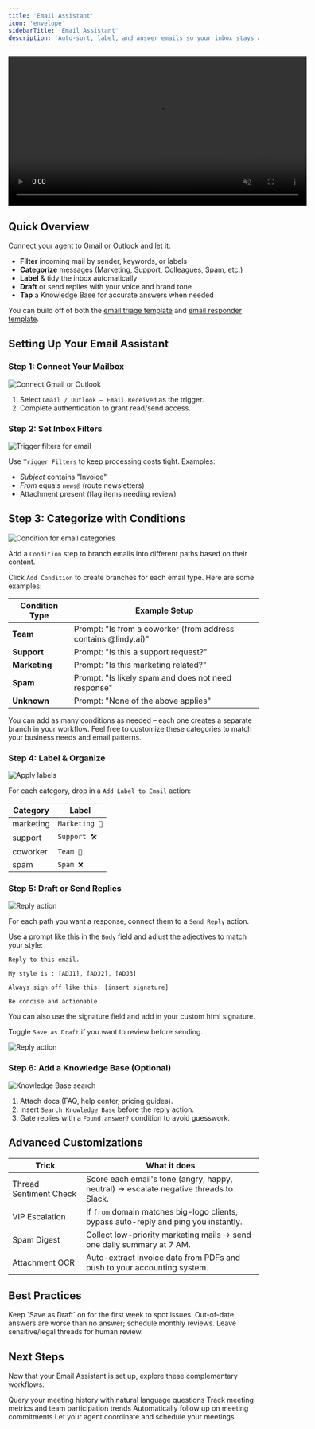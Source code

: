 ```yaml
---
title: 'Email Assistant'
icon: 'envelope'
sidebarTitle: 'Email Assistant'
description: 'Auto-sort, label, and answer emails so your inbox stays at zero.'
---
```


<div style={{ display: 'flex', justifyContent: 'center', margin: '2rem 0' }}>
  <div className="video-card">
    <video
      src="/lindy-brand-assets/pw_email_assistant.mp4"
      width="600"
      autoPlay
      muted
      loop
      playsInline
      style={{ display: 'block', width: '100%', borderRadius: '16px' }}
    />
  </div>
</div>

## Quick Overview

Connect your agent to Gmail or Outlook and let it:

- **Filter** incoming mail by sender, keywords, or labels  
- **Categorize** messages (Marketing, Support, Colleagues, Spam, etc.)  
- **Label** & tidy the inbox automatically  
- **Draft** or send replies with your voice and brand tone  
- **Tap** a Knowledge Base for accurate answers when needed  

You can build off of both the [email triage template](https://chat.lindy.ai/home?templateId=6684857db1aa4ed9d5baa9e3) and [email responder template](https://chat.lindy.ai/home?templateId=681f0d58c7832f340735ba2d).

## Setting Up Your Email Assistant

### Step 1: Connect Your Mailbox

<Frame>
  <img src="/lindy-brand-assets/email-triage-auth.png" alt="Connect Gmail or Outlook" />
</Frame>

1. Select `Gmail / Outlook – Email Received` as the trigger.  
2. Complete authentication to grant read/send access. 

### Step 2: Set Inbox Filters

<Frame>
  <img src="/lindy-brand-assets/email-triage-trigger.png" alt="Trigger filters for email" />
</Frame>

Use `Trigger Filters` to keep processing costs tight. Examples:

- *Subject* contains "Invoice"  
- *From* equals `news@` (route newsletters)  
- Attachment present (flag items needing review)

## Step 3: Categorize with Conditions

<Frame>
  <img src="/lindy-brand-assets/email-triage-conditions.png" alt="Condition for email categories" />
</Frame>

Add a `Condition` step to branch emails into different paths based on their content.

Click `Add Condition` to create branches for each email type. Here are some examples:

| Condition Type | Example Setup |
|----------------|---------------|
| **Team** | Prompt: "Is from a coworker (from address contains @lindy.ai)" |
| **Support** | Prompt: "Is this a support request?" |
| **Marketing** | Prompt: "Is this marketing related?" |
| **Spam** | Prompt: "Is likely spam and does not need response" |
| **Unknown** | Prompt: "None of the above applies" |

You can add as many conditions as needed – each one creates a separate branch in your workflow. Feel free to customize these categories to match your business needs and email patterns.

### Step 4: Label & Organize

<Frame>
  <img src="/lindy-brand-assets/email-triage-label.png" alt="Apply labels" />
</Frame>

For each category, drop in a `Add Label to Email` action:

| Category  | Label           |
|-----------|-----------------|
| marketing | `Marketing 📣`  |
| support   | `Support 🛠`    |
| coworker  | `Team 💬`       |
| spam      | `Spam ❌`       |

### Step 5: Draft or Send Replies

<Frame>
  <img src="/lindy-brand-assets/email-triage-body.png" alt="Reply action" />
</Frame>

For each path you want a response, connect them to a `Send Reply` action. 

Use a prompt like this in the `Body` field and adjust the adjectives to match your style:

```
Reply to this email. 

My style is : [ADJ1], [ADJ2], [ADJ3] 

Always sign off like this: [insert signature]

Be concise and actionable.
```

You can also use the signature field and add in your custom html signature. 

Toggle `Save as Draft` if you want to review before sending.

<Frame>
  <img src="/lindy-brand-assets/email-triage-draft.png" alt="Reply action" />
</Frame>

### Step 6: Add a Knowledge Base (Optional)

<Frame>
  <img src="/lindy-brand-assets/email-triage-KB.png" alt="Knowledge Base search" />
</Frame>

1. Attach docs (FAQ, help center, pricing guides).  
2. Insert `Search Knowledge Base` before the reply action.  
3. Gate replies with a `Found answer?` condition to avoid guesswork.

## Advanced Customizations

| Trick                  | What it does                                                                          |
|------------------------|---------------------------------------------------------------------------------------|
| Thread Sentiment Check | Score each email's tone (angry, happy, neutral) → escalate negative threads to Slack. |
| VIP Escalation         | If `from` domain matches big-logo clients, bypass auto-reply and ping you instantly.  |
| Spam Digest            | Collect low-priority marketing mails → send one daily summary at 7 AM.                |
| Attachment OCR         | Auto-extract invoice data from PDFs and push to your accounting system.               |

## Best Practices

<AccordionGroup>
  <Accordion title="Start in Draft Mode">
    Keep `Save as Draft` on for the first week to spot issues.
  </Accordion>
  
  <Accordion title="Keep the KB Fresh">
    Out-of-date answers are worse than no answer; schedule monthly reviews.
  </Accordion>
  
  <Accordion title="Avoid Over-Automation">
     Leave sensitive/legal threads for human review.
  </Accordion>
</AccordionGroup>

## Next Steps

Now that your Email Assistant is set up, explore these complementary workflows:

<CardGroup cols={2}>
  <Card title="Chat With Your Meetings" href="/tutorials/chat-with-meetings" icon="comments">
    Query your meeting history with natural language questions
  </Card>
  <Card title="Meeting Insights Dashboard" href="/tutorials/meeting-insights" icon="chart-line">
    Track meeting metrics and team participation trends
  </Card>
  <Card title="Action Item Tracker" href="/tutorials/action-tracker" icon="check">
    Automatically follow up on meeting commitments
  </Card>
  <Card title="Meeting Scheduler" href="/tutorials/meeting-scheduler" icon="calendar-plus">
    Let your agent coordinate and schedule your meetings
  </Card>
</CardGroup>